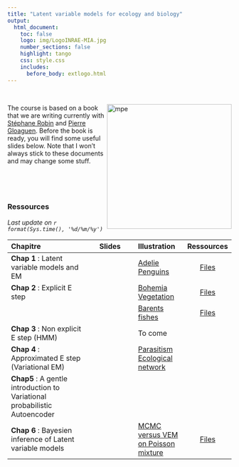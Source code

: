 ```yaml
---
title: "Latent variable models for ecology and biology"
output: 
  html_document:
    toc: false
    logo: img/LogoINRAE-MIA.jpg
    number_sections: false
    highlight: tango
    css: style.css
    includes:
      before_body: extlogo.html
---
```

  
 
<br>




<img src="img/HMM.png" alt="mpe" width = "280px" align="right"> </img>

The course is based on a book that we are writing currently with [Stéphane Robin](https://scj-robin.github.io/) and [Pierre Gloaguen](https://papayoun.github.io/).  Before the book is ready, you will find  some useful  slides below. Note that I won't always stick to these documents and may change some stuff.  


<br>

<br>


### Ressources  

*Last update on `r format(Sys.time(), '%d/%m/%y')` *


| Chapitre | Slides  | Illustration  | Ressources |
  |:-------------|:-------:|:--------|:------:| 
  | **Chap 1** : Latent variable models and EM |  [<i class="fa fa-download"></i>](../Slides/Chap1_PresCours/LVM_pres.pdf)| [Adelie Penguins](../IllustrationsRmd/Chap1_MixtureAdelie/Chap1_PalmerPinguins.html)| [Files](../IllustrationsRmd/Chap1_MixtureAdelie.zip) | 
  | **Chap 2** : Explicit E step |  [<i class="fa fa-download"></i>](../Slides/Chap2_LVM_GeneralDef/chap2_LVM_Mixtures.pdf) | [Bohemia Vegetation](../IllustrationsRmd/Chap2_1_GaussianMixtureModel/Chap2_1_BohemiaVegetation.html)| [Files](../IllustrationsRmd/Chap2_1_GaussianMixtureModel.zip)| 
  | |  | [Barents fishes](../IllustrationsRmd/Chap2_2_ZeroInflatedPoisson/Chap2_2_BarentFishesZIP.html)| [Files](../IllustrationsRmd/Chap2_2_ZeroInflatedPoisson.zip)| 
  | **Chap 3** : Non explicit E step (HMM) |  [<i class="fa fa-download"></i>](../Slides/Chap3_LVM_NonExplicitE/chap3_LVM_HMM.pdf) | To come | 
  | **Chap 4** : Approximated E step (Variational EM)|  [<i class="fa fa-download"></i>](../Slides/Chap4_LVM_VariationalE/Slides_SBM_LBM/slides_SBM_LBM_intro/chap4_LVM_SBM_LBM.pdf) |  [Parasitism Ecological network ](https://sophiedonnet.github.io/IntroductionToBlockModels/TP_SBM/TutorialBM.html) |  |
  | **Chap5** : A gentle introduction to Variational probabilistic Autoencoder|  [<i class="fa fa-download"></i>](../Slides/Chap5_VarAutoEncoder/SlidesVAE/chap5_LVM_VAE.pdf) | | 
  | **Chap 6** : Bayesien inference of Latent variable models |  [<i class="fa fa-download"></i>](../Slides/Chap6_LBM_Bayesian/chap6_LVM_bayesian_main.pdf)  | [MCMC versus VEM on Poisson mixture](https://Sophiedonnet.github.io/BayesianClassMaterial/PoissonMixtureVBversusMCMC.html) | [Files](https://sophiedonnet.github.io/BayesianClassMaterial/PoissonMixtureVB.zip)




